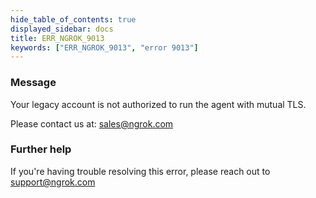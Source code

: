 ```yaml
---
hide_table_of_contents: true
displayed_sidebar: docs
title: ERR_NGROK_9013
keywords: ["ERR_NGROK_9013", "error 9013"]
---
```


### Message

Your legacy account is not authorized to run the agent with mutual TLS.

Please contact us at: sales@ngrok.com

### Further help

If you're having trouble resolving this error, please reach out to [support@ngrok.com](mailto:support@ngrok.com?subject=Help%20with%20ERR_NGROK_9013)

